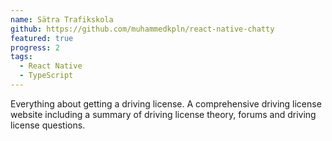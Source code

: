 ```yaml
---
name: Sätra Trafikskola
github: https://github.com/muhammedkpln/react-native-chatty
featured: true
progress: 2
tags:
  - React Native
  - TypeScript
---
```


Everything about getting a driving license. A comprehensive driving license website including a summary of driving license theory, forums and driving license questions.
